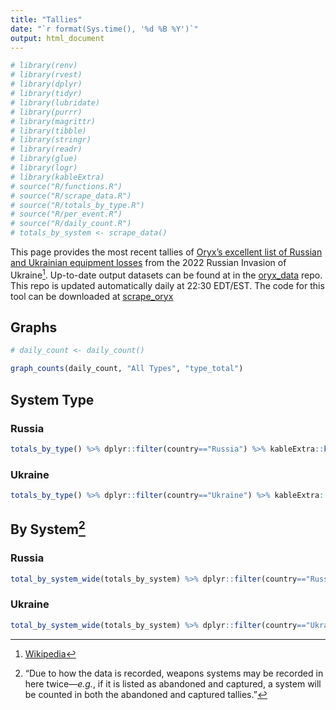 ```yaml
---
title: "Tallies"
date: "`r format(Sys.time(), '%d %B %Y')`"
output: html_document
---
```


```r
# library(renv)
# library(rvest)
# library(dplyr)
# library(tidyr)
# library(lubridate)
# library(purrr)
# library(magrittr)
# library(tibble)
# library(stringr)
# library(readr)
# library(glue)
# library(logr)
# library(kableExtra)
# source("R/functions.R")
# source("R/scrape_data.R")
# source("R/totals_by_type.R")
# source("R/per_event.R")
# source("R/daily_count.R")
# totals_by_system <- scrape_data()
```

This page provides the most recent tallies of [Oryx's excellent list of Russian and Ukrainian equipment losses](https://www.oryxspioenkop.com/2022/02/attack-on-europe-documenting-equipment.html) from the 2022 Russian Invasion of Ukraine^[[Wikipedia](https://en.wikipedia.org/wiki/2022_Russian_invasion_of_Ukraine)]. Up-to-date output datasets can be found at in the [oryx_data](https://github.com/scarnecchia/oryx_data) repo. This repo is updated automatically daily at 22:30 EDT/EST. The code for this tool can be downloaded at [scrape_oryx](https://github.com/scarnecchia/scrape_oryx/releases)

## Graphs
```r
# daily_count <- daily_count()

graph_counts(daily_count, "All Types", "type_total")
```


## System Type {.tabset}

### Russia

```r
totals_by_type() %>% dplyr::filter(country=="Russia") %>% kableExtra::kbl(caption="Russia: Totals by System Type and Status") %>% kableExtra::kable_classic(font_size=16)
```

### Ukraine

```r
totals_by_type() %>% dplyr::filter(country=="Ukraine") %>% kableExtra::kbl(caption="Ukraine: Totals by System Type and Status") %>% kableExtra::kable_classic(font_size=16)
```

## By System^["Due to how the data is recorded, weapons systems may be recorded in here twice—*e.g.*, if it is listed as abandoned and captured, a system will be counted in both the abandoned and captured tallies."]  {.tabset}

### Russia
```r
total_by_system_wide(totals_by_system) %>% dplyr::filter(country=="Russia") %>% dplyr::arrange(desc(total)) %>% kableExtra::kbl(caption="Russia: Totals by System and Status") %>% kableExtra::kable_classic(font_size=16)
```

### Ukraine

```r
total_by_system_wide(totals_by_system) %>% dplyr::filter(country=="Ukraine") %>% dplyr::arrange(desc(total)) %>% kableExtra::kbl(caption="Ukraine: Totals by System and Status") %>% kableExtra::kable_classic(font_size=16)
```
